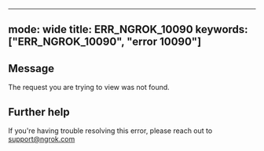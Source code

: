 
---
mode: wide
title: ERR_NGROK_10090
keywords: ["ERR_NGROK_10090", "error 10090"]
---

## Message
The request you are trying to view was not found.




## Further help
If you're having trouble resolving this error, please reach out to [support@ngrok.com](mailto:support@ngrok.com?subject=Help%20with%20ERR_NGROK_10090)

